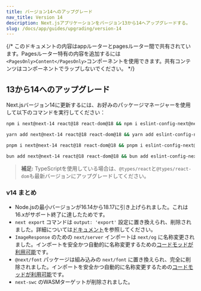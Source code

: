 ```yaml
---
title: バージョン14へのアップグレード
nav_title: Version 14
description: Next.jsアプリケーションをバージョン13から14へアップグレードする。
slug: /docs/app/guides/upgrading/version-14
---
```


{/* このドキュメントの内容はappルーターとpagesルーター間で共有されています。Pagesルーター特有の内容を追加するには`<PagesOnly>Content</PagesOnly>`コンポーネントを使用できます。共有コンテンツはコンポーネントでラップしないでください。 */}

## 13から14へのアップグレード

Next.jsバージョン14に更新するには、お好みのパッケージマネージャーを使用して以下のコマンドを実行してください：

```bash filename="Terminal"
npm i next@next-14 react@18 react-dom@18 && npm i eslint-config-next@next-14 -D
```

```bash filename="Terminal"
yarn add next@next-14 react@18 react-dom@18 && yarn add eslint-config-next@next-14 -D
```

```bash filename="Terminal"
pnpm i next@next-14 react@18 react-dom@18 && pnpm i eslint-config-next@next-14 -D
```

```bash filename="Terminal"
bun add next@next-14 react@18 react-dom@18 && bun add eslint-config-next@next-14 -D
```

> **補足:** TypeScriptを使用している場合は、`@types/react`と`@types/react-dom`も最新バージョンにアップグレードしてください。

### v14 まとめ

- Node.jsの最小バージョンが16.14から18.17に引き上げられました。これは16.xがサポート終了に達したためです。
- `next export` コマンドは `output: 'export'` 設定に置き換えられ、削除されました。詳細については[ドキュメント](https://nextjs.org/docs/app/guides/static-exports)を参照してください。
- `ImageResponse` のための `next/server` インポートは `next/og` に名称変更されました。インポートを安全かつ自動的に名称変更するための[コードモッドが利用可能](/docs/app/guides/upgrading/codemods#next-og-import)です。
- `@next/font` パッケージは組み込みの `next/font` に置き換えられ、完全に削除されました。インポートを安全かつ自動的に名称変更するための[コードモッドが利用可能](/docs/app/guides/upgrading/codemods#built-in-next-font)です。
- `next-swc` のWASMターゲットが削除されました。
